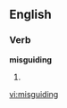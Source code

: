 ==English==

===Verb===
'''misguiding'''

# {{third-person singular of|[[misguide]]}}

[[vi:misguiding]]